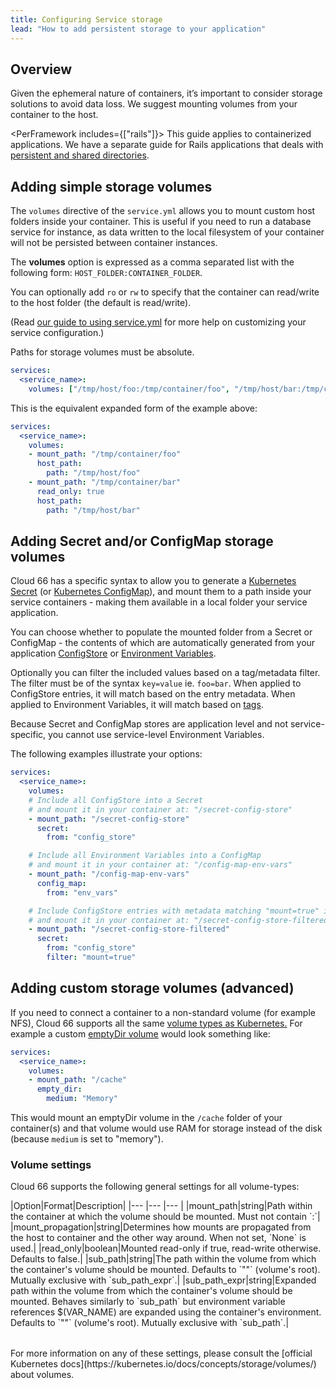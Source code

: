 ```yaml
---
title: Configuring Service storage
lead: "How to add persistent storage to your application"
---
```


## Overview

Given the ephemeral nature of containers, it’s important to consider storage solutions to avoid data loss. We suggest mounting volumes from your container to the host.

<PerFramework includes={["rails"]}>
This guide applies to containerized applications. We have a separate guide for Rails applications that deals with [persistent and shared directories](/docs/build-and-config/rails-shared-directories).
</PerFramework>

## Adding simple storage volumes

The `volumes` directive of the `service.yml` allows you to mount custom host folders inside your container. This is useful if you need to run a database service for instance, as data written to the local filesystem of your container will not be persisted between container instances. 

The **volumes** option is expressed as a comma separated list with the following form: `HOST_FOLDER:CONTAINER_FOLDER`.

You can optionally add `ro` or `rw` to specify that the container can read/write to the host folder (the default is read/write).

(Read [our guide to using service.yml](/docs/build-and-config/docker-service-configuration) for more help on customizing your service configuration.)

<Callout type="warning" title="No relative paths">
Paths for storage volumes must be absolute. 
</Callout>

```yaml
services:
  <service_name>:
    volumes: ["/tmp/host/foo:/tmp/container/foo", "/tmp/host/bar:/tmp/container/bar:ro"]
```

This is the equivalent expanded form of the example above:
```yaml
services:
  <service_name>:
    volumes:
    - mount_path: "/tmp/container/foo"
      host_path: 
        path: "/tmp/host/foo"
    - mount_path: "/tmp/container/bar"
      read_only: true
      host_path: 
        path: "/tmp/host/bar"
```

## Adding Secret and/or ConfigMap storage volumes

Cloud 66 has a specific syntax to allow you to generate a [Kubernetes Secret](https://kubernetes.io/docs/concepts/configuration/secret/) (or [Kubernetes ConfigMap](https://kubernetes.io/docs/concepts/configuration/configmap/)), and mount them to a path inside your service containers - making them available in a local folder your service application. 

You can choose whether to populate the mounted folder from a Secret or ConfigMap - the contents of which are automatically generated from your application [ConfigStore](/docs/build-and-config/config-store) or [Environment Variables](/docs/build-and-config/env-vars). 

Optionally you can filter the included values based on a tag/metadata filter. The filter must be of the syntax `key=value` ie. `foo=bar`. When applied to ConfigStore entries, it will match based on the entry metadata. When applied to Environment Variables, it will match based on [tags](/docs/servers/tagging-components).

<Callout type="warning" title="No service-level env_vars">
 Because Secret and ConfigMap stores are application level and not service-specific, you cannot use service-level Environment Variables. 
</Callout>

The following examples illustrate your options: 

```yaml
services:
  <service_name>:
    volumes:
    # Include all ConfigStore into a Secret
    # and mount it in your container at: "/secret-config-store" 
    - mount_path: "/secret-config-store"
      secret: 
        from: "config_store"

    # Include all Environment Variables into a ConfigMap
    # and mount it in your container at: "/config-map-env-vars" 
    - mount_path: "/config-map-env-vars"
      config_map:
        from: "env_vars"

    # Include ConfigStore entries with metadata matching "mount=true" into a Secret
    # and mount it in your container at: "/secret-config-store-filtered" 
    - mount_path: "/secret-config-store-filtered"
      secret:
        from: "config_store"
        filter: "mount=true"
```

## Adding custom storage volumes (advanced)

If you need to connect a container to a non-standard volume (for example NFS), Cloud 66 supports all the same [volume types as Kubernetes.](https://kubernetes.io/docs/concepts/storage/volumes#types-of-volumes) 
For example a custom [emptyDir volume](https://kubernetes.io/docs/concepts/storage/volumes#emptydir)  would look something like:

```yaml
services:
  <service_name>:
    volumes:
    - mount_path: "/cache"
      empty_dir:
        medium: "Memory"
```

This would mount an emptyDir volume in the `/cache` folder of your container(s) and that volume would use RAM for storage instead of the disk (because `medium` is set to "memory").

### Volume settings

Cloud 66 supports the following general settings for all volume-types:
<Table >
|Option|Format|Description|
|--- |--- |--- |
|mount_path|string|Path within the container at which the volume should be mounted. Must not contain `:`|
|mount_propagation|string|Determines how mounts are propagated from the host to container and the other way around. When not set, `None` is used.|
|read_only|boolean|Mounted read-only if true, read-write otherwise. Defaults to false.|
|sub_path|string|The path within the volume from which the container's volume should be mounted. Defaults to `""` (volume's root). Mutually exclusive with `sub_path_expr`.|
|sub_path_expr|string|Expanded path within the volume from which the container's volume should be mounted. Behaves similarly to `sub_path` but environment variable references $(VAR_NAME) are expanded using the container's environment. Defaults to `""` (volume's root). Mutually exclusive with `sub_path`.|
</Table>
For more information on any of these settings, please consult the [official Kubernetes docs](https://kubernetes.io/docs/concepts/storage/volumes/) about volumes.